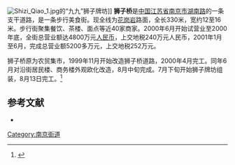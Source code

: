 [[File:Shizi_Qiao_1.jpg|thumb]]的“九九”狮子牌坊]]
'''狮子桥'''是[[中国|中国]][[江苏省|江苏省]][[南京市|南京市]][[湖南路_(南京)|湖南路]]的一条支干道路，是一条步行美食街。现全线为[[花岗岩|花岗岩]]路面，全长330米，宽约12至16米。步行街聚集餐饮、茶楼、面点等近40家商家。2000年6月开始试营业至2000年底，全街总营业额达4800万元[[人民币|人民币]]，上交地税240万元人民币，2001年1月至6月，完成总营业额5200多万元，上交地税252万元。

狮子桥原为农贸集市，1999年11月开始改造狮子桥道路，2000年4月完工。同年6月对沿街居民楼、商务楼外观欧化改造，8月中旬完成。7月下旬开始狮子牌坊组装，8月13日完工。<ref group="参">{{cite web|url=http://www.hnl.com.cn/htmls/szq/build/20070921154308.htm|title=狮子桥建设历程|publisher=南京湖南路山西路地区管理委员会：网上湖南路|date=2007-09-21}}</ref>

==参考文献==
<div class="references-small">
<references group="参"/>
</div>
*{{cite web|url=http://www.hnl.com.cn/Htmls/szq/intro/20070921153701.htm|title=狮子桥简介|publisher=南京湖南路山西路地区管理委员会：网上湖南路|date=2007-09-21|access-date=2009-08-04|archive-date=2008-06-12|archive-url=https://web.archive.org/web/20080612204155/http://www.hnl.com.cn/Htmls/szq/intro/20070921153701.htm|dead-url=no}}

[[Category:南京街道|Category:南京街道]]